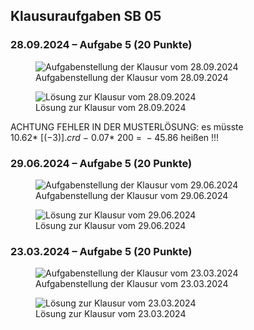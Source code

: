 ## Klausuraufgaben SB 05


### [28.09.2024]{.crd} -- Aufgabe 5 [(20 Punkte)]{.ctl} {.unlisted}

![Aufgabenstellung der Klausur vom 28.09.2024](/figs/05_99_ak_2024_09_28.png)

![Lösung zur Klausur vom 28.09.2024](/figs/05_99_ak_2024_09_28_lsg.png)

[ACHTUNG FEHLER IN DER MUSTERLÖSUNG:]{.crd} es müsste
$10.62 *\ [(-3)]{.crd}\ -\ 0.07 *\ 200\ =\ -45.86$ heißen !!!


### [29.06.2024]{.crd} -- Aufgabe 5 [(20 Punkte)]{.ctl} {.unlisted}

![Aufgabenstellung der Klausur vom 29.06.2024](/figs/05_99_ak_2024_06_29.png)

![Lösung zur Klausur vom 29.06.2024](/figs/05_99_ak_2024_06_29_lsg.png)


### [23.03.2024]{.crd} -- Aufgabe 5 [(20 Punkte)]{.ctl} {.unlisted}

![Aufgabenstellung der Klausur vom 23.03.2024](/figs/05_99_ak_2024_03_23.png)

![Lösung zur Klausur vom 23.03.2024](/figs/05_99_ak_2024_03_23_lsg.png)
